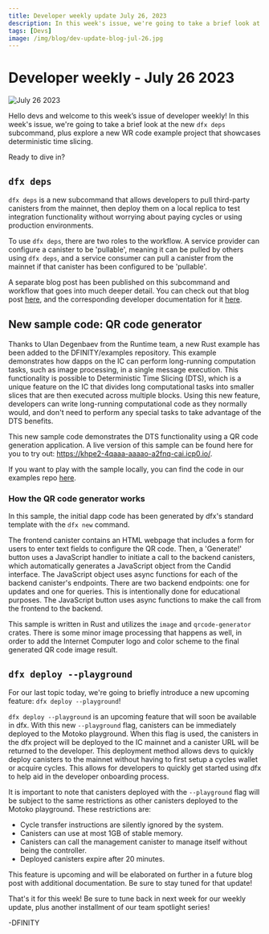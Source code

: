 ```yaml
---
title: Developer weekly update July 26, 2023
description: In this week's issue, we're going to take a brief look at the new `dfx deps` subcommand, plus explore a new WR code example project that showcases deterministic time slicing. 
tags: [Devs]
image: /img/blog/dev-update-blog-jul-26.jpg
---
```



# Developer weekly - July 26 2023

![July 26 2023](../../static/img/blog/dev-update-blog-jul-26.jpg)

Hello devs and welcome to this week’s issue of developer weekly! In this week's issue, we're going to take a brief look at the new `dfx deps` subcommand, plus explore a new WR code example project that showcases deterministic time slicing. 

Ready to dive in?

## `dfx deps`

`dfx deps` is a new subcommand that allows developers to pull third-party canisters from the mainnet, then deploy them on a local replica to test integration functionality without worrying about paying cycles or using production environments. 

To use `dfx deps`, there are two roles to the workflow. A service provider can configure a canister to be 'pullable', meaning it can be pulled by others using `dfx deps`, and a service consumer can pull a canister from the mainnet if that canister has been configured to be 'pullable'. 

A separate blog post has been published on this subcommand and workflow that goes into much deeper detail. You can check out that blog post [here](https://internetcomputer.org/blog/features/dfx-deps), and the corresponding developer documentation for it [here](https://internetcomputer.org/docs/current/developer-docs/setup/pulling-canister-dependencies). 

## New sample code: QR code generator 

Thanks to Ulan Degenbaev from the Runtime team, a new Rust example has been added to the DFINITY/examples repository. This example demonstrates how dapps on the IC can perform long-running computation tasks, such as image processing, in a single message execution. This functionality is possible to Deterministic Time Slicing (DTS), which is a unique feature on the IC that divides long computational tasks into smaller slices that are then executed across multiple blocks. Using this new feature, developers can write long-running computational code as they normally would, and don't need to perform any special tasks to take advantage of the DTS benefits. 

This new sample code demonstrates the DTS functionality using a QR code generation application. A live version of this sample can be found here for you to try out: https://khpe2-4qaaa-aaaao-a2fnq-cai.icp0.io/.

If you want to play with the sample locally, you can find the code in our examples repo [here](https://github.com/dfinity/examples/tree/master/rust/qrcode).

### How the QR code generator works

In this sample, the initial dapp code has been generated by dfx's standard template with the `dfx new` command. 

The frontend canister contains an HTML webpage that includes a form for users to enter text fields to configure the QR code. Then, a 'Generate!' button uses a JavaScript handler to initiate a call to the backend canisters, which automatically generates a JavaScript object from the Candid interface. The JavaScript object uses async functions for each of the backend canister's endpoints. There are two backend endpoints: one for updates and one for queries. This is intentionally done for educational purposes. The JavaScript button uses async functions to make the call from the frontend to the backend. 

This sample is written in Rust and utilizes the `image` and `qrcode-generator` crates. There is some minor image processing that happens as well, in order to add the Internet Computer logo and color scheme to the final generated QR code image result. 

## `dfx deploy --playground`

For our last topic today, we're going to briefly introduce a new upcoming feature: `dfx deploy --playground`!

`dfx deploy --playground` is an upcoming feature that will soon be available in dfx. With this new `--playground` flag, canisters can be immediately deployed to the Motoko playground. When this flag is used, the canisters in the dfx project will be deployed to the IC mainnet and a canister URL will be returned to the developer. This deployment method allows devs to quickly deploy canisters to the mainnet without having to first setup a cycles wallet or acquire cycles. This allows for developers to quickly get started using dfx to help aid in the developer onboarding process. 

It is important to note that canisters deployed with the `--playground` flag will be subject to the same restrictions as other canisters deployed to the Motoko playground. These restrictions are:

- Cycle transfer instructions are silently ignored by the system.
- Canisters can use at most 1GB of stable memory.
- Canisters can call the management canister to manage itself without being the controller.
- Deployed canisters expire after 20 minutes.

This feature is upcoming and will be elaborated on further in a future blog post with additional documentation. Be sure to stay tuned for that update! 

That's it for this week! Be sure to tune back in next week for our weekly update, plus another installment of our team spotlight series!

-DFINITY